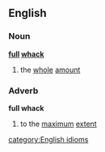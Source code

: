 ==English==
===Noun===
'''[[full]] [[whack]]'''
# the [[whole]] [[amount]]
===Adverb===
'''full whack'''
# to the [[maximum]] [[extent]]
[[category:English idioms]]